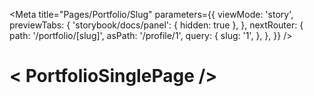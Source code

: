 
<Meta
  title="Pages/Portfolio/Slug"
  parameters={{
    viewMode: 'story',
    previewTabs: {
      'storybook/docs/panel': { hidden: true },
    },
    nextRouter: {
      path: '/portfolio/[slug]',
      asPath: '/profile/1',
      query: {
        slug: '1',
      },
    },
  }}
/>

# < PortfolioSinglePage />

<Canvas>
  <Story name="Default">
    <div id="__next">
      <Page.layout>
        <Page />
      </Page.layout>
    </div>
  </Story>
</Canvas>
